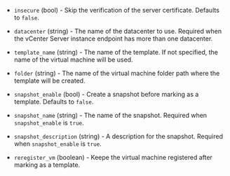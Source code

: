 <!-- Code generated from the comments of the Config struct in post-processor/vsphere-template/post-processor.go; DO NOT EDIT MANUALLY -->

- `insecure` (bool) - Skip the verification of the server certificate. Defaults to `false`.

- `datacenter` (string) - The name of the datacenter to use.
  Required when the vCenter Server instance endpoint has more than one datacenter.

- `template_name` (string) - The name of the template.
  If not specified, the name of the virtual machine will be used.

- `folder` (string) - The name of the virtual machine folder path where the template will be created.

- `snapshot_enable` (bool) - Create a snapshot before marking as a template. Defaults to `false`.

- `snapshot_name` (string) - The name of the snapshot. Required when `snapshot_enable` is `true`.

- `snapshot_description` (string) - A description for the snapshot. Required when `snapshot_enable` is `true`.

- `reregister_vm` (boolean) - Keepe the virtual machine registered after marking as a template.

<!-- End of code generated from the comments of the Config struct in post-processor/vsphere-template/post-processor.go; -->

